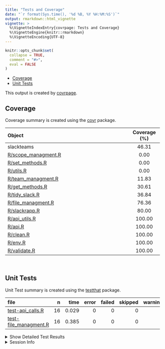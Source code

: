 ```yaml
---
title: "Tests and Coverage"
date: "`r format(Sys.time(), '%d %B, %Y %H:%M:%S')`"
output: rmarkdown::html_vignette
vignette: >
  %\VignetteIndexEntry{covrpage: Tests and Coverage}
  %\VignetteEngine{knitr::rmarkdown}
  %\VignetteEncoding{UTF-8}
---
```

  
```r
knitr::opts_chunk$set(
  collapse = TRUE,
  comment = "#>",
  eval = FALSE
)
```

<!--- Placeholder for tests/README.md Do Not Edit--->
  - [Coverage](#coverage)
  - [Unit Tests](#unit-tests)

This output is created by
[covrpage](https://github.com/metrumresearchgroup/covrpage).

## Coverage

Coverage summary is created using the
[covr](https://github.com/r-lib/covr) package.

| Object                                         | Coverage (%) |
| :--------------------------------------------- | :----------: |
| slackteams                                     |    46.31     |
| [R/scope\_managment.R](https://github.com/yonicd/slackteams/tree/tests/R/scope_managment.R) |     0.00     |
| [R/set\_methods.R](https://github.com/yonicd/slackteams/tree/tests/R/set_methods.R)         |     0.00     |
| [R/utils.R](https://github.com/yonicd/slackteams/tree/tests/R/utils.R)                      |     0.00     |
| [R/team\_managment.R](https://github.com/yonicd/slackteams/tree/tests/R/team_managment.R)   |    11.83     |
| [R/get\_methods.R](https://github.com/yonicd/slackteams/tree/tests/R/get_methods.R)         |    30.61     |
| [R/tidy\_slack.R](https://github.com/yonicd/slackteams/tree/tests/R/tidy_slack.R)           |    36.84     |
| [R/file\_managment.R](https://github.com/yonicd/slackteams/tree/tests/R/file_managment.R)   |    76.36     |
| [R/slackrapp.R](https://github.com/yonicd/slackteams/tree/tests/R/slackrapp.R)              |    80.00     |
| [R/api\_utils.R](https://github.com/yonicd/slackteams/tree/tests/R/api_utils.R)             |    100.00    |
| [R/api.R](https://github.com/yonicd/slackteams/tree/tests/R/api.R)                          |    100.00    |
| [R/clean.R](https://github.com/yonicd/slackteams/tree/tests/R/clean.R)                      |    100.00    |
| [R/env.R](https://github.com/yonicd/slackteams/tree/tests/R/env.R)                          |    100.00    |
| [R/validate.R](https://github.com/yonicd/slackteams/tree/tests/R/validate.R)                |    100.00    |

<br>

## Unit Tests

Unit Test summary is created using the
[testthat](https://github.com/r-lib/testthat) package.

| file                                                     |  n |  time | error | failed | skipped | warning |
| :------------------------------------------------------- | -: | ----: | ----: | -----: | ------: | ------: |
| [test-api\_calls.R](https://github.com/yonicd/slackteams/tree/tests/tests/testthat/test-api_calls.R)           | 16 | 0.029 |     0 |      0 |       0 |       0 |
| [test-file\_managment.R](https://github.com/yonicd/slackteams/tree/tests/tests/testthat/test-file_managment.R) | 16 | 0.385 |     0 |      0 |       0 |       0 |

<details closed>

<summary> Show Detailed Test Results </summary>

| file                                                             | context         | test                                              | status | n |  time |
| :--------------------------------------------------------------- | :-------------- | :------------------------------------------------ | :----- | -: | ----: |
| [test-api\_calls.R](https://github.com/yonicd/slackteams/tree/tests/tests/testthat/test-api_calls.R#L19)               | API calls       | team info: class                                  | PASS   | 1 | 0.015 |
| [test-api\_calls.R](https://github.com/yonicd/slackteams/tree/tests/tests/testthat/test-api_calls.R#L23)               | API calls       | team info: user names                             | PASS   | 1 | 0.001 |
| [test-api\_calls.R](https://github.com/yonicd/slackteams/tree/tests/tests/testthat/test-api_calls.R#L31)               | API calls       | group info: group list                            | PASS   | 1 | 0.002 |
| [test-api\_calls.R](https://github.com/yonicd/slackteams/tree/tests/tests/testthat/test-api_calls.R#L35)               | API calls       | group info: class                                 | PASS   | 1 | 0.001 |
| [test-api\_calls.R](https://github.com/yonicd/slackteams/tree/tests/tests/testthat/test-api_calls.R#L39)               | API calls       | group info: no groups                             | PASS   | 1 | 0.001 |
| [test-api\_calls.R](https://github.com/yonicd/slackteams/tree/tests/tests/testthat/test-api_calls.R#L46)               | API calls       | channel info: class                               | PASS   | 1 | 0.001 |
| [test-api\_calls.R](https://github.com/yonicd/slackteams/tree/tests/tests/testthat/test-api_calls.R#L50)               | API calls       | channel info: channel names                       | PASS   | 1 | 0.001 |
| [test-api\_calls.R](https://github.com/yonicd/slackteams/tree/tests/tests/testthat/test-api_calls.R#L54)               | API calls       | channel info: channel info class                  | PASS   | 1 | 0.000 |
| [test-api\_calls.R](https://github.com/yonicd/slackteams/tree/tests/tests/testthat/test-api_calls.R#L58)               | API calls       | channel info: channel info id                     | PASS   | 1 | 0.001 |
| [test-api\_calls.R](https://github.com/yonicd/slackteams/tree/tests/tests/testthat/test-api_calls.R#L65)               | API calls       | converstion info: class                           | PASS   | 1 | 0.000 |
| [test-api\_calls.R](https://github.com/yonicd/slackteams/tree/tests/tests/testthat/test-api_calls.R#L69)               | API calls       | converstion info: convo id                        | PASS   | 1 | 0.000 |
| [test-api\_calls.R](https://github.com/yonicd/slackteams/tree/tests/tests/testthat/test-api_calls.R#L73)               | API calls       | converstion info: convo channel count             | PASS   | 1 | 0.001 |
| [test-api\_calls.R](https://github.com/yonicd/slackteams/tree/tests/tests/testthat/test-api_calls.R#L77)               | API calls       | converstion info: convo im count                  | PASS   | 1 | 0.002 |
| [test-api\_calls.R](https://github.com/yonicd/slackteams/tree/tests/tests/testthat/test-api_calls.R#L81)               | API calls       | converstion info: convo members                   | PASS   | 1 | 0.001 |
| [test-api\_calls.R](https://github.com/yonicd/slackteams/tree/tests/tests/testthat/test-api_calls.R#L85)               | API calls       | converstion info: convo info class                | PASS   | 1 | 0.001 |
| [test-api\_calls.R](https://github.com/yonicd/slackteams/tree/tests/tests/testthat/test-api_calls.R#L89)               | API calls       | converstion info: convo info id                   | PASS   | 1 | 0.001 |
| [test-file\_managment.R](https://github.com/yonicd/slackteams/tree/tests/tests/testthat/test-file_managment.R#L6_L9)   | team management | no active team: get\_team\_creds                  | PASS   | 1 | 0.012 |
| [test-file\_managment.R](https://github.com/yonicd/slackteams/tree/tests/tests/testthat/test-file_managment.R#L13_L16) | team management | no active team: get\_team\_users                  | PASS   | 1 | 0.009 |
| [test-file\_managment.R](https://github.com/yonicd/slackteams/tree/tests/tests/testthat/test-file_managment.R#L20_L23) | team management | no active team: validate team missing teams error | PASS   | 1 | 0.009 |
| [test-file\_managment.R](https://github.com/yonicd/slackteams/tree/tests/tests/testthat/test-file_managment.R#L31_L33) | team management | load team: slackteams verbose                     | PASS   | 1 | 0.002 |
| [test-file\_managment.R](https://github.com/yonicd/slackteams/tree/tests/tests/testthat/test-file_managment.R#L37_L40) | team management | load team: validate team bad name error           | PASS   | 1 | 0.008 |
| [test-file\_managment.R](https://github.com/yonicd/slackteams/tree/tests/tests/testthat/test-file_managment.R#L44_L46) | team management | load team: slackteams not verbose                 | PASS   | 1 | 0.002 |
| [test-file\_managment.R](https://github.com/yonicd/slackteams/tree/tests/tests/testthat/test-file_managment.R#L50_L52) | team management | load team: activate team                          | PASS   | 1 | 0.327 |
| [test-file\_managment.R](https://github.com/yonicd/slackteams/tree/tests/tests/testthat/test-file_managment.R#L64_L66) | team management | load team: slackteams to dcf                      | PASS   | 1 | 0.004 |
| [test-file\_managment.R](https://github.com/yonicd/slackteams/tree/tests/tests/testthat/test-file_managment.R#L70_L72) | team management | load team: slackteams to dcf                      | PASS   | 1 | 0.002 |
| [test-file\_managment.R](https://github.com/yonicd/slackteams/tree/tests/tests/testthat/test-file_managment.R#L76_L79) | team management | load team: get teams                              | PASS   | 1 | 0.001 |
| [test-file\_managment.R](https://github.com/yonicd/slackteams/tree/tests/tests/testthat/test-file_managment.R#L83_L85) | team management | load team: cached slack creds channel             | PASS   | 1 | 0.000 |
| [test-file\_managment.R](https://github.com/yonicd/slackteams/tree/tests/tests/testthat/test-file_managment.R#L89_L91) | team management | load team: cached slack creds token               | PASS   | 1 | 0.001 |
| [test-file\_managment.R](https://github.com/yonicd/slackteams/tree/tests/tests/testthat/test-file_managment.R#L105)    | team management | active team channel info: validate channel        | PASS   | 1 | 0.000 |
| [test-file\_managment.R](https://github.com/yonicd/slackteams/tree/tests/tests/testthat/test-file_managment.R#L111)    | team management | active team channel info: class                   | PASS   | 1 | 0.000 |
| [test-file\_managment.R](https://github.com/yonicd/slackteams/tree/tests/tests/testthat/test-file_managment.R#L115)    | team management | active team channel info: validate channel id     | PASS   | 1 | 0.001 |
| [test-file\_managment.R](https://github.com/yonicd/slackteams/tree/tests/tests/testthat/test-file_managment.R#L119)    | team management | active team channel info: validate bad channel    | PASS   | 1 | 0.007 |

</details>

<details>

<summary> Session Info </summary>

| Field    | Value                               |
| :------- | :---------------------------------- |
| Version  | R version 3.6.3 (2020-02-29)        |
| Platform | x86\_64-apple-darwin15.6.0 (64-bit) |
| Running  | macOS Mojave 10.14.5                |
| Language | en\_US                              |
| Timezone | America/New\_York                   |

| Package  | Version |
| :------- | :------ |
| testthat | 2.3.2   |
| covr     | 3.5.0   |
| covrpage | 0.0.70  |

</details>

<!--- Final Status : pass --->
